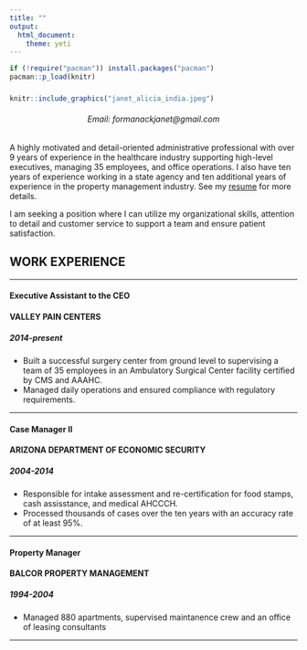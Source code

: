 ```yaml
---
title: ""
output: 
  html_document:
    theme: yeti
---
```



```r
if (!require("pacman")) install.packages("pacman")
pacman::p_load(knitr)
```


###

```r
knitr::include_graphics("janet_alicia_india.jpeg")
```
   
<h6 style="text-align: center;" markdown="1">

Email: formanackjanet@gmail.com

</h6>     

A highly motivated and detail-oriented administrative professional with over 9 years of experience in the healthcare industry supporting high-level executives, managing 35 employees, and office operations. I also have ten years of experience working in a state agency and ten additional years of experience in the property management industry. See my [resume](https://janetformanack.github.io/homepage/resume.pdf) for more details.

I am seeking a position where I can utilize my organizational skills, attention to detail and customer service to support a team and ensure patient satisfaction.

##
##
##

## WORK EXPERIENCE

___

#### Executive Assistant to the CEO 
#### VALLEY PAIN CENTERS
##### _2014-present_

- Built a successful surgery center from ground level to supervising a team of 35 employees in an Ambulatory
Surgical Center facility certified by CMS and AAAHC.
- Managed daily operations and ensured compliance with regulatory requirements.

___

#### Case Manager II 
#### 	ARIZONA DEPARTMENT OF ECONOMIC SECURITY 
##### _2004-2014_

- Responsible for intake assessment and re-certification for food stamps, cash assisstance, and medical AHCCCH.
- Processed thousands of cases over the ten years with an accuracy rate of at least 95%.

___

#### Property Manager
#### BALCOR PROPERTY MANAGEMENT
##### _1994-2004_

- Managed 880 apartments, supervised maintanence crew and an office of leasing consultants


___
